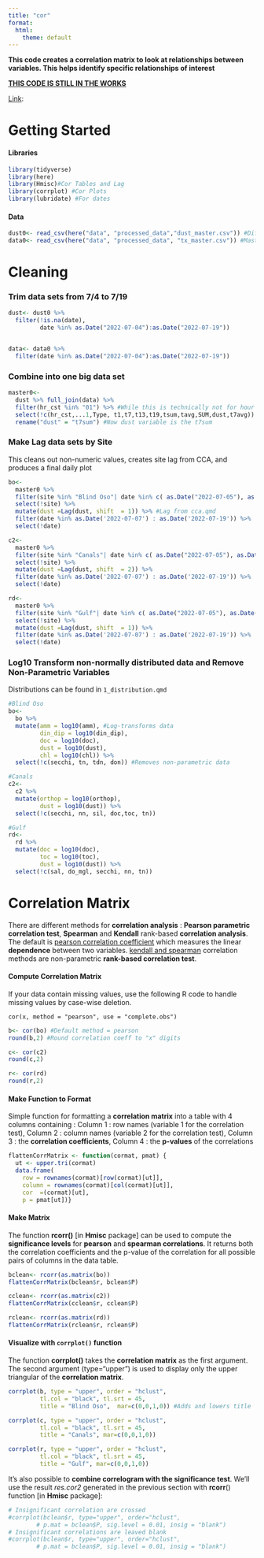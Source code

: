 ```yaml
---
title: "cor"
format:
  html:
    theme: default
---
```


**This code creates a correlation matrix to look at relationships between variables. This helps identify specific relationships of interest**

[**THIS CODE IS STILL IN THE WORKS**]{.ul}

[Link](http://www.sthda.com/english/wiki/correlation-matrix-a-quick-start-guide-to-analyze-format-and-visualize-a-correlation-matrix-using-r-software):

# Getting Started

#### Libraries

```r
library(tidyverse)
library(here)
library(Hmisc)#Cor Tables and Lag
library(corrplot) #Cor Plots
library(lubridate) #For dates
```

#### Data

```r
dust0<- read_csv(here("data", "processed_data","dust_master.csv")) #Different Dust permutations
data0<- read_csv(here("data", "processed_data", "tx_master.csv")) #Master Data containing copies_mL and nutrients 
```

# Cleaning

### Trim data sets from 7/4 to 7/19

```r
dust<- dust0 %>%
  filter(!is.na(date),
         date %in% as.Date("2022-07-04"):as.Date("2022-07-19")) 


data<- data0 %>%
  filter(date %in% as.Date("2022-07-04"):as.Date("2022-07-19"))
```

### Combine into one big data set

```r
master0<- 
  dust %>% full_join(data) %>%
  filter(hr_cst %in% "01") %>% #While this is technically not for hour 1, this gets ride of all   duplicates for the sake of analysis.
  select(!c(hr_cst,...1,Type, t1,t7,t13,t19,tsum,tavg,SUM,dust,t7avg)) %>%
  rename("dust" = "t7sum") #Now dust variable is the t7sum
```

### Make Lag data sets by Site

This cleans out non-numeric values, creates site lag from CCA, and produces a final daily plot

```r
bo<- 
  master0 %>%
  filter(site %in% "Blind Oso"| date %in% c( as.Date("2022-07-05"), as.Date("2022-07-06"))) %>%
  select(!site) %>% 
  mutate(dust =Lag(dust, shift  = 1)) %>% #Lag from cca.qmd
  filter(date %in% as.Date('2022-07-07') : as.Date('2022-07-19')) %>%
  select(!date)

c2<- 
  master0 %>%
  filter(site %in% "Canals"| date %in% c( as.Date("2022-07-05"), as.Date("2022-07-06"))) %>%
  select(!site) %>% 
  mutate(dust =Lag(dust, shift  = 2)) %>%
  filter(date %in% as.Date('2022-07-07') : as.Date('2022-07-19')) %>%
  select(!date)

rd<- 
  master0 %>%
  filter(site %in% "Gulf"| date %in% c( as.Date("2022-07-05"), as.Date("2022-07-06"))) %>%
  select(!site) %>% 
  mutate(dust =Lag(dust, shift  = 1)) %>%
  filter(date %in% as.Date('2022-07-07') : as.Date('2022-07-19')) %>%
  select(!date)

```

### Log10 Transform non-normally distributed data and Remove Non-Parametric Variables

Distributions can be found in `1_distribution.qmd`

```r
#Blind Oso
bo<-
  bo %>%
  mutate(amm = log10(amm), #Log-transforms data
         din_dip = log10(din_dip),
         doc = log10(doc),
         dust = log10(dust),
         chl = log10(chl)) %>%
  select(!c(secchi, tn, tdn, don)) #Removes non-parametric data

#Canals
c2<- 
  c2 %>%
  mutate(orthop = log10(orthop),
         dust = log10(dust)) %>%
  select(!c(secchi, nn, sil, doc,toc, tn))

#Gulf
rd<- 
  rd %>%
  mutate(doc = log10(doc),
         toc = log10(toc),
         dust = log10(dust)) %>%
  select(!c(sal, do_mgl, secchi, nn, tn))
```

# Correlation Matrix

There are different methods for **correlation analysis** : **Pearson parametric correlation test**, **Spearman** and **Kendall** rank-based **correlation analysis**. The default is [pearson correlation coefficient](http://www.sthda.com/english/wiki/correlation-test-between-two-variables) which measures the linear **dependence** between two variables. [kendall and spearman](http://www.sthda.com/english/wiki/correlation-test-between-two-variables) correlation methods are non-parametric **rank-based correlation test**.

#### Compute Correlation Matrix

If your data contain missing values, use the following R code to handle missing values by case-wise deletion.

    cor(x, method = "pearson", use = "complete.obs")

```r
b<- cor(bo) #Default method = pearson
round(b,2) #Round correlation coeff to "x" digits 

c<- cor(c2)
round(c,2)

r<- cor(rd)
round(r,2)
```

#### Make Function to Format

Simple function for formatting a **correlation matrix** into a table with 4 columns containing : Column 1 : row names (variable 1 for the correlation test), Column 2 : column names (variable 2 for the correlation test), Column 3 : the **correlation coefficients**, Column 4 : the **p-values** of the correlations

```r
flattenCorrMatrix <- function(cormat, pmat) {
  ut <- upper.tri(cormat)
  data.frame(
    row = rownames(cormat)[row(cormat)[ut]],
    column = rownames(cormat)[col(cormat)[ut]],
    cor  =(cormat)[ut],
    p = pmat[ut])}
```

#### Make Matrix

The function **rcorr()** \[in **Hmisc** package\] can be used to compute the **significance levels** for **pearson** and **spearman correlations**. It returns both the correlation coefficients and the p-value of the correlation for all possible pairs of columns in the data table.

```r
bclean<- rcorr(as.matrix(bo))
flattenCorrMatrix(bclean$r, bclean$P)

cclean<- rcorr(as.matrix(c2))
flattenCorrMatrix(cclean$r, cclean$P)

rclean<- rcorr(as.matrix(rd))
flattenCorrMatrix(rclean$r, rclean$P)
```

#### Visualize with `corrplot()` function

The function **corrplot()** takes the **correlation matrix** as the first argument. The second argument (type="upper") is used to display only the upper triangular of the **correlation matrix**.

```r
corrplot(b, type = "upper", order = "hclust", 
         tl.col = "black", tl.srt = 45,
         title = "Blind Oso",  mar=c(0,0,1,0)) #Adds and lowers title 

corrplot(c, type = "upper", order = "hclust", 
         tl.col = "black", tl.srt = 45,
         title = "Canals", mar=c(0,0,1,0))

corrplot(r, type = "upper", order = "hclust", 
         tl.col = "black", tl.srt = 45,
         title = "Gulf", mar=c(0,0,1,0))
```

It's also possible to **combine correlogram with the significance test**. We'll use the result *res.cor2* generated in the previous section with **rcorr**() function \[in **Hmisc** package\]:

<!--# Get this to work -->

```r
# Insignificant correlation are crossed
#corrplot(bclean$r, type="upper", order="hclust", 
        # p.mat = bclean$P, sig.level = 0.01, insig = "blank")
# Insignificant correlations are leaved blank
#corrplot(bclean$r, type="upper", order="hclust", 
        # p.mat = bclean$P, sig.level = 0.01, insig = "blank")
```
